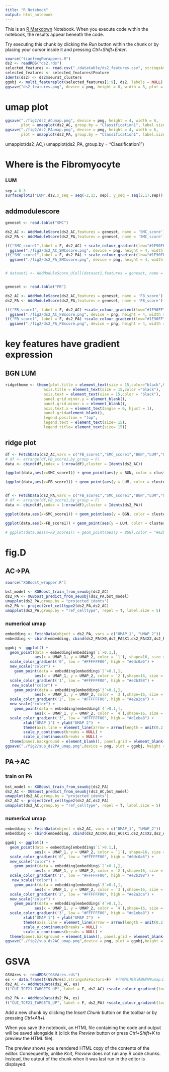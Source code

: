 ```yaml
---
title: "R Notebook"
output: html_notebook
---
```


This is an [R Markdown](http://rmarkdown.rstudio.com) Notebook. When you execute code within the notebook, the results appear beneath the code. 

Try executing this chunk by clicking the *Run* button within the chunk or by placing your cursor inside it and pressing *Ctrl+Shift+Enter*. 

```r
source("tianfengRwrappers.R")
ds2 <- readRDS("ds2.rds")
selected_features <- read.csv("./datatable/ds2_features.csv", stringsAsFactors = F)
selected_features <- selected_features$Feature
Idents(ds2) <- ds2$seurat_clusters
ggobj <- multi_featureplot(selected_features[1:9], ds2, labels = NULL)
ggsave("ds2_features.png", device = png, height = 8, width = 8, plot = ggobj)
```

# umap plot
```r
ggsave("./fig2/ds2_ACumap.png", device = png, height = 4, width = 6, 
       plot = umapplot(ds2_AC, group.by = "Classification1", label.size = 5))
ggsave("./fig2/ds2_PAumap.png", device = png, height = 4, width = 6, 
       plot = umapplot(ds2_PA, group.by = "Classification1", label.size = 5))
```
umapplot(ds2_AC,)
umapplot(ds2_PA, group.by = "Classification1")

# Where is the Fibromyocyte
### LUM
```r
sep = 0.3
surfaceplot2("LUM",ds2,x_seq = seq(-2,13, sep), y_seq = seq(2,17,sep))
```

##  addmodulescore
```r
geneset <- read.table("SMC")

ds2_AC <- AddModuleScore(ds2_AC,features = geneset, name = 'SMC_score')
ds2_PA <- AddModuleScore(ds2_PA,features = geneset, name = 'SMC_score')

(f("SMC_score1",label = F, ds2_AC) + scale_colour_gradient(low="#1E90FF", high="#ff2121")) %>%
  ggsave("./fig2/ds2_AC_SMCscore.png", device = png, height = 4, width = 5, plot = .)
(f("SMC_score1",label = F, ds2_PA) + scale_colour_gradient(low="#1E90FF", high="#ff2121")) %>%
  ggsave("./fig2/ds2_PA_SMCscore.png", device = png, height = 4, width = 5, plot = .)


# dataset1 <- AddModuleScore_UCell(dataset1,features = geneset, name = 'fibromyo_score')


geneset <- read.table("FB")

ds2_AC <- AddModuleScore(ds2_AC,features = geneset, name = 'FB_score')
ds2_PA <- AddModuleScore(ds2_PA,features = geneset, name = 'FB_score')

(f("FB_score1", label = F, ds2_AC) +scale_colour_gradient(low="#1E90FF", high="#ff2121")) %>%
  ggsave("./fig2/ds2_AC_FBscore.png", device = png, height = 4, width = 5, plot = .)
(f("FB_score1", label = F, ds2_PA) +scale_colour_gradient(low="#1E90FF", high="#ff2121")) %>%
  ggsave("./fig2/ds2_PA_FBscore.png", device = png, height = 4, width = 5, plot = .)
```

# key features have gradient expression
## BGN LUM
```r
ridgetheme <- theme(plot.title = element_text(size = 15,color="black",hjust = 0.5),
                 axis.title = element_text(size = 15,color ="black"), 
                 axis.text = element_text(size = 15,color = "black"),
                 panel.grid.minor.y = element_blank(),
                 panel.grid.minor.x = element_blank(),
                 axis.text.x = element_text(angle = 0, hjust = 1),
                 panel.grid=element_blank(),
                 legend.position = "top",
                 legend.text = element_text(size= 15),
                 legend.title= element_text(size= 15)) 
```

## ridge plot
```r
df <- FetchData(ds2_AC,vars = c("FB_score1","SMC_score1","BGN","LUM","UMAP_1","UMAP_2"))
# df <- arrange(df,FB_score1,by_group = F)
data <- cbind(df,index = 1:nrow(df),cluster = Idents(ds2_AC))

(ggplot(data,aes(x=SMC_score1)) + geom_point(aes(y = BGN, color = cluster),alpha = 1) + geom_smooth(aes(y = BGN), color = "red") + theme_classic() + ridgetheme + scale_y_continuous(limits = c(1,5)) + scale_color_manual(values = colors_list) + theme(legend.key.size = unit(1,"cm")) + guides(colour = guide_legend(override.aes = list(size=10)))) 

(ggplot(data,aes(x=FB_score1)) + geom_point(aes(y = LUM, color = cluster),alpha = 1) + geom_smooth(aes(y = BGN), color = "green") + theme_classic() + ridgetheme +scale_y_continuous(limits = c(1,5)) + scale_color_manual(values = colors_list) + guides(colour = guide_legend(override.aes = list(size=10))))


df <- FetchData(ds2_PA,vars = c("FB_score1","SMC_score1","BGN","LUM","UMAP_1","UMAP_2"))
# df <- arrange(df,FB_score1,by_group = F)
data <- cbind(df,index = 1:nrow(df),cluster = Idents(ds2_PA))

ggplot(data,aes(x=SMC_score1)) + geom_point(aes(y = BGN, color = cluster),alpha = 1) + geom_smooth(aes(y = BGN), color = "red") + theme_classic() + ridgetheme + scale_y_continuous(limits = c(1,5)) + scale_color_manual(values = colors_list) + guides(colour = guide_legend(override.aes = list(size=10)))

ggplot(data,aes(x=FB_score1)) + geom_point(aes(y = LUM, color = cluster),alpha = 1) + geom_smooth(aes(y = BGN), color = "green") + theme_classic() + ridgetheme +scale_y_continuous(limits = c(1,5)) + scale_color_manual(values = colors_list) + guides(colour = guide_legend(override.aes = list(size=10)))

# ggplot(data,aes(x=FB_score1)) + geom_point(aes(y = BGN),color = "#e2b398",alpha = 1) + geom_smooth(aes(y = BGN), color = "red") + geom_point(aes(y=LUM),color = "#d1eba8",alpha = 1) + geom_smooth(aes(y = LUM), color = "green") + theme_classic() + ridgetheme +scale_y_continuous(limits = c(1,5))

```

# fig.D
## AC->PA
```r
source("XGBoost_wrapper.R")

bst_model <- XGBoost_train_from_seuobj(ds2_AC)
ds2_PA <- XGBoost_predict_from_seuobj(ds2_PA,bst_model)
umapplot(ds2_PA,group.by = "projected_idents")
ds2_PA <- project2ref_celltype2(ds2_PA,ds2_AC)
umapplot(ds2_PA,group.by = "ref_celltype", repel = T, label.size = 5)

```
### numerical umap
```r
embedding <- FetchData(object = ds2_PA, vars = c("UMAP_1", "UMAP_2"))
embedding <- cbind(embedding, cbind(ds2_PA$X0,ds2_PA$X1,ds2_PA$X2,ds2_PA$X3))

ggobj <- ggplot() +
  geom_point(data = embedding[embedding$`1`>0.1,], 
             aes(x = UMAP_1, y = UMAP_2, color = `1`), shape=16, size = 3, alpha=0.5) + 
  scale_color_gradient('0', low = "#FFFFFF00", high = "#6dc0a6") +
  new_scale("color") +
    geom_point(data = embedding[embedding$`2`>0.1,], 
             aes(x = UMAP_1, y = UMAP_2, color = `2`),shape=16, size = 3, alpha=0.5) + 
  scale_color_gradient('1', low = "#FFFFFF00", high = "#e2b398") +
   new_scale("color") +
    geom_point(data = embedding[embedding$`3`>0.1,], 
             aes(x = UMAP_1, y = UMAP_2, color = `3`),shape=16, size = 3, alpha=0.5) + 
  scale_color_gradient('2', low = "#FFFFFF00", high = "#e2a2ca") +
  new_scale("color") +
    geom_point(data = embedding[embedding$`4`>0.1,], 
             aes(x = UMAP_1, y = UMAP_2, color = `4`),shape=16, size = 3, alpha=0.5) + 
  scale_color_gradient('3', low = "#FFFFFF00", high = "#d1eba8") +
        xlab("UMAP 1") + ylab("UMAP 2")  +
        theme(axis.line = element_line(arrow = arrow(length = unit(0.2, "cm")))) +
        scale_y_continuous(breaks = NULL) +
        scale_x_continuous(breaks = NULL) + 
  theme(panel.background = element_blank(), panel.grid = element_blank(), legend.position = "bottom")
ggsave("./fig2/sup_ds2PA_umap.png",device = png, plot = ggobj, height = 10,width = 10)
```



## PA->AC
### train on PA
```r
bst_model <- XGBoost_train_from_seuobj(ds2_PA)
ds2_AC <- XGBoost_predict_from_seuobj(ds2_AC,bst_model)
umapplot(ds2_AC,group.by = "projected_idents")
ds2_AC <- project2ref_celltype2(ds2_AC,ds2_PA)
umapplot(ds2_AC,group.by = "ref_celltype", repel = T, label.size = 5)
```
### numerical umap
```r
embedding <- FetchData(object = ds2_AC, vars = c("UMAP_1", "UMAP_2"))
embedding <- cbind(embedding, cbind(ds2_AC$X0,ds2_AC$X1,ds2_AC$X2,ds2_AC$X3))

ggobj <- ggplot() +
  geom_point(data = embedding[embedding$`1`>0.1,], 
             aes(x = UMAP_1, y = UMAP_2, color = `1`), shape=16, size = 3, alpha=0.5) + 
  scale_color_gradient('0', low = "#FFFFFF00", high = "#6dc0a6") +
  new_scale("color") +
    geom_point(data = embedding[embedding$`2`>0.1,], 
             aes(x = UMAP_1, y = UMAP_2, color = `2`),shape=16, size = 3, alpha=0.5) + 
  scale_color_gradient('1', low = "#FFFFFF00", high = "#e2b398") +
   new_scale("color") +
    geom_point(data = embedding[embedding$`3`>0.1,], 
             aes(x = UMAP_1, y = UMAP_2, color = `3`),shape=16, size = 3, alpha=0.5) + 
  scale_color_gradient('2', low = "#FFFFFF00", high = "#e2a2ca") +
  new_scale("color") +
    geom_point(data = embedding[embedding$`4`>0.1,], 
             aes(x = UMAP_1, y = UMAP_2, color = `4`),shape=16, size = 3, alpha=0.5) + 
  scale_color_gradient('3', low = "#FFFFFF00", high = "#d1eba8") +
        xlab("UMAP 1") + ylab("UMAP 2")  +
        theme(axis.line = element_line(arrow = arrow(length = unit(0.2, "cm")))) +
        scale_y_continuous(breaks = NULL) +
        scale_x_continuous(breaks = NULL) + 
  theme(panel.background = element_blank(), panel.grid = element_blank(), legend.position = "bottom")
ggsave("./fig2/sup_ds2AC_umap.png",device = png, plot = ggobj,height = 10,width = 10)
```


# GSVA
```r
GSVAres <- readRDS("GSVAres.rds")
es <- data.frame(t(GSVAres),stringsAsFactors=F)  #可视化相关通路的在umap上聚集情况
ds2_AC <- AddMetaData(ds2_AC, es)
f("CUI_TCF21_TARGETS_UP", label = F, ds2_AC) +scale_colour_gradient(low="#1E90FF", high="#ff2121")

ds2_PA <- AddMetaData(ds2_PA, es)
f("CUI_TCF21_TARGETS_UP", label = F, ds2_PA) +scale_colour_gradient(low="#1E90FF", high="#ff2121")
```

Add a new chunk by clicking the *Insert Chunk* button on the toolbar or by pressing *Ctrl+Alt+I*.

When you save the notebook, an HTML file containing the code and output will be saved alongside it (click the *Preview* button or press *Ctrl+Shift+K* to preview the HTML file).

The preview shows you a rendered HTML copy of the contents of the editor. Consequently, unlike *Knit*, *Preview* does not run any R code chunks. Instead, the output of the chunk when it was last run in the editor is displayed.
